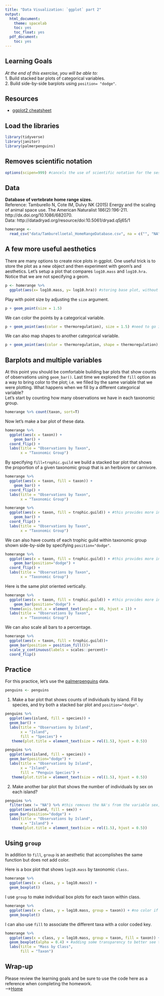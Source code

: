 ```yaml
---
title: "Data Visualization: `ggplot` part 2"
output:
  html_document:
    theme: spacelab
    toc: yes
    toc_float: yes
  pdf_document:
    toc: yes
---
```


## Learning Goals
*At the end of this exercise, you will be able to:*    
1. Build stacked bar plots of categorical variables.  
2. Build side-by-side barplots using `position= "dodge"`.  

## Resources
- [ggplot2 cheatsheet](https://www.rstudio.com/wp-content/uploads/2015/03/ggplot2-cheatsheet.pdf)

## Load the libraries
```r
library(tidyverse)
library(janitor)
library(palmerpenguins)
```

## Removes scientific notation    
```r
options(scipen=999) #cancels the use of scientific notation for the session
```

## Data
**Database of vertebrate home range sizes.**  
Reference: Tamburello N, Cote IM, Dulvy NK (2015) Energy and the scaling of animal space use. The American Naturalist 186(2):196-211. http://dx.doi.org/10.1086/682070.  
Data: http://datadryad.org/resource/doi:10.5061/dryad.q5j65/1  
```r
homerange <- 
  read_csv("data/Tamburelloetal_HomeRangeDatabase.csv", na = c("", "NA", "\\"))
```

## A few more useful aesthetics
There are many options to create nice plots in ggplot. One useful trick is to store the plot as a new object and then experiment with geom's and aesthetics. Let's setup a plot that compares `log10.mass` and `log10.hra.` Notice that we are not specifying a geom.
```r
p <- homerange %>% 
  ggplot(aes(x= log10.mass, y= log10.hra)) #storing base plot, without specifiying a geom, as an object
```

Play with point size by adjusting the `size` argument.
```r
p + geom_point(size = 1.5)
```

We can color the points by a categorical variable.
```r
p + geom_point(aes(color = thermoregulation), size = 1.5) #need to go into an aesthetic wrapper; for scatterplots color is the same as fill in barplots
```

We can also map shapes to another categorical variable.
```r
p + geom_point(aes(color = thermoregulation, shape = thermoregulation), size = 1.5)
```

## Barplots and multiple variables
At this point you should be comfortable building bar plots that show counts of observations using `geom_bar()`. Last time we explored the `fill` option as a way to bring color to the plot; i.e. we filled by the same variable that we were plotting. What happens when we fill by a different categorical variable?  
Let's start by counting how many observations we have in each taxonomic group.
```r
homerange %>% count(taxon, sort=T)
```

Now let's make a bar plot of these data.
```r
homerange %>% 
  ggplot(aes(x = taxon)) +
    geom_bar() +
  coord_flip() +
  labs(title = "Observations by Taxon",
       x = "Taxonomic Group")
```

By specifying `fill=trophic.guild` we build a stacked bar plot that shows the proportion of a given taxonomic group that is an herbivore or carnivore.
```r
homerange %>% 
  ggplot(aes(x = taxon, fill = taxon)) +
    geom_bar() +
  coord_flip() +
  labs(title = "Observations by Taxon",
       x = "Taxonomic Group")
```

```r
homerange %>% 
  ggplot(aes(x = taxon, fill = trophic.guild)) + #this provides more information on the plot
    geom_bar() +
  coord_flip() +
  labs(title = "Observations by Taxon",
       x = "Taxonomic Group")
```

We can also have counts of each trophic guild within taxonomic group shown side-by-side by specifying `position="dodge"`.
```r
homerange %>% 
  ggplot(aes(x = taxon, fill = trophic.guild)) + #this provides more information on the plot
    geom_bar(position="dodge") +
  coord_flip() +
  labs(title = "Observations by Taxon",
       x = "Taxonomic Group")
```

Here is the same plot oriented vertically.
```r
homerange %>% 
  ggplot(aes(x = taxon, fill = trophic.guild)) + #this provides more information on the plot
    geom_bar(position="dodge") +
  theme(axis.text.x = element_text(angle = 60, hjust = 1)) +
  labs(title = "Observations by Taxon",
       x = "Taxonomic Group")
```

We can also scale all bars to a percentage.
```r
homerange %>% 
  ggplot(aes(x = taxon, fill = trophic.guild))+
  geom_bar(position = position_fill())+ 
  scale_y_continuous(labels = scales::percent)+
  coord_flip()
```

## Practice
For this practice, let's use the [palmerpenguins](https://allisonhorst.github.io/palmerpenguins/articles/intro.html) data.  

```r
penguins <- penguins
```

1. Make a bar plot that shows counts of individuals by island. Fill by species, and try both a stacked bar plot and `position="dodge"`.
```r
penguins %>% 
  ggplot(aes(island, fill = species)) +
  geom_bar() +
  labs(title = "Observations by Island",
       x = "Island",
       fill = "Species") +
   theme(plot.title = element_text(size = rel(1.5), hjust = 0.5))
```

```r
penguins %>% 
  ggplot(aes(island, fill = species)) +
  geom_bar(position="dodge") +
  labs(title = "Observations by Island",
       x = "Island",
       fill = "Penguin Species") +
   theme(plot.title = element_text(size = rel(1.5), hjust = 0.5))
```

2. Make another bar plot that shows the number of individuals by sex on each island?
```r
penguins %>% 
  filter(sex != "NA") %>% #this removes the NA's from the variable sex; the NA's might have been juvenile birds on the islands that were not sexed
  ggplot(aes(island, fill = sex)) +
  geom_bar(position="dodge") +
  labs(title = "Observations by Island",
       x = "Island") +
   theme(plot.title = element_text(size = rel(1.5), hjust = 0.5))
```

## Using `group`
In addition to `fill`, `group` is an aesthetic that accomplishes the same function but does not add color.

Here is a box plot that shows `log10.mass` by taxonomic `class.`
```r
homerange %>% 
  ggplot(aes(x = class, y = log10.mass)) +
  geom_boxplot()
```

I use `group` to make individual box plots for each taxon within class.
```r
homerange %>% 
  ggplot(aes(x = class, y = log10.mass, group = taxon)) + #no color if group by taxon
  geom_boxplot()
```

I can also use `fill` to associate the different taxa with a color coded key.
```r
homerange %>% 
  ggplot(aes(x = class, y = log10.mass, group = taxon, fill = taxon)) + #get color if fill by taxon (but does the same thing as group)
  geom_boxplot(alpha = 0.4) + #adding some transparency to better see the background
  labs(title = "Mass by Class",
       fill = "Taxon")
```

## Wrap-up  
Please review the learning goals and be sure to use the code here as a reference when completing the homework.    
-->[Home](https://jmledford3115.github.io/datascibiol/)